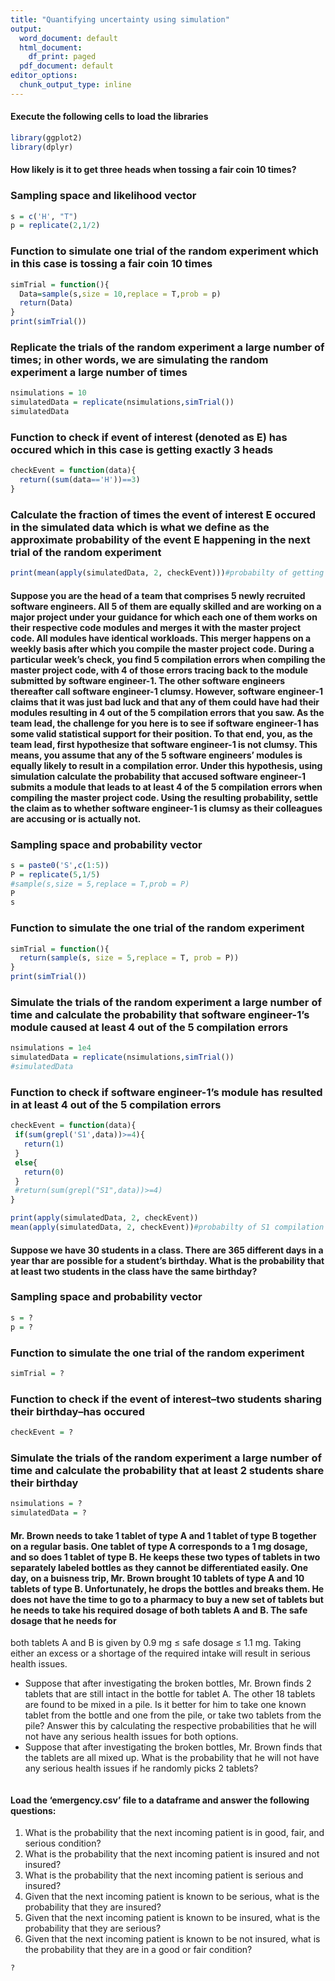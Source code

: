 ---
title: "Quantifying uncertainty using simulation"
output:
  word_document: default
  html_document:
    df_print: paged
  pdf_document: default
editor_options:
  chunk_output_type: inline
---

#### Execute the following cells to load the libraries
```{r}
library(ggplot2)
library(dplyr)
```

#### How likely is it to get three heads when tossing a fair coin 10 times?

### Sampling space and likelihood vector
```{r}
s = c('H', "T")
p = replicate(2,1/2)
```


### Function to simulate one trial of the random experiment which in this case is tossing a fair coin 10 times
```{r}
simTrial = function(){
  Data=sample(s,size = 10,replace = T,prob = p)
  return(Data)
}
print(simTrial())
```

### Replicate the trials of the random experiment a large number of times; in other words, we are simulating the random experiment a large number of times
```{r}
nsimulations = 10
simulatedData = replicate(nsimulations,simTrial())
simulatedData
```

### Function to check if event of interest (denoted as E) has occured which in this case is getting exactly 3 heads
```{r}
checkEvent = function(data){
  return((sum(data=='H'))==3)
}
```

### Calculate the fraction of times the event of interest E occured in the simulated data which is what we define as the approximate probability of the event E happening in the next trial of the random experiment
```{r}
print(mean(apply(simulatedData, 2, checkEvent)))#probabilty of getting head for 3 tosses 
```
#### Suppose you are the head of a team that comprises 5 newly recruited software engineers. All 5 of them are equally skilled and are working on a major project under your guidance for which each one of them works on their respective code modules and merges it with the master project code. All modules have identical workloads. This merger happens on a weekly basis after which you compile the master project code. During a particular week's check, you find 5 compilation errors when compiling the master project code, with 4 of those errors tracing back to the module submitted by software engineer-1. The other software engineers thereafter call software engineer-1 clumsy. However, software engineer-1 claims that it was just bad luck and that any of them could have had their modules resulting in 4 out of the 5 compilation errors that you saw. As the team lead, the challenge for you here is to see if software engineer-1 has some valid statistical support for their position. To that end, you, as the team lead, first hypothesize that software engineer-1 is not clumsy. This means, you assume that any of the 5 software engineers' modules is equally likely to result in a compilation error. Under this hypothesis, using simulation calculate the probability that accused software engineer-1 submits a module that leads to at least 4 of the 5 compilation errors when compiling the master project code. Using the resulting probability, settle the claim as to whether software engineer-1 is clumsy as their colleagues are accusing or is actually not.

### Sampling space and probability vector
```{r}
s = paste0('S',c(1:5))
P = replicate(5,1/5)
#sample(s,size = 5,replace = T,prob = P)
P
s
```

### Function to simulate the one trial of the random experiment
```{r}
simTrial = function(){
  return(sample(s, size = 5,replace = T, prob = P))
}
print(simTrial())
```
### Simulate the trials of the random experiment a large number of time and calculate the probability that software engineer-1's module caused at least 4 out of the 5 compilation errors
```{r}
nsimulations = 1e4
simulatedData = replicate(nsimulations,simTrial())
#simulatedData
```
### Function to check if software engineer-1's module has resulted in at least 4 out of the 5 compilation errors
```{r}
checkEvent = function(data){
 if(sum(grepl('S1',data))>=4){
   return(1) 
 }
 else{
   return(0)
 }
 #return(sum(grepl("S1",data))>=4)
}

```

```{r}
print(apply(simulatedData, 2, checkEvent))
mean(apply(simulatedData, 2, checkEvent))#probabilty of S1 compilation
```




#### Suppose we have 30 students in a class. There are 365 different days in a year thar are possible for a student's birthday. What is the probability that at least two students in the class have the same birthday?

### Sampling space and probability vector
```{r}
s = ?
p = ?
```

### Function to simulate the one trial of the random experiment
```{r}
simTrial = ?
```

### Function to check if the event of interest--two students sharing their birthday--has occured
```{r}
checkEvent = ?
```

### Simulate the trials of the random experiment a large number of time and calculate the probability that at least 2 students share their birthday
```{r}
nsimulations = ?
simulatedData = ?
```


#### Mr. Brown needs to take 1 tablet of type A and 1 tablet of type B together on a regular basis. One tablet of type A corresponds to a 1 mg dosage, and so does 1 tablet of type B. He keeps these two types of tablets in two separately labeled bottles as they cannot be differentiated easily. One day, on a buisness trip, Mr. Brown brought 10 tablets of type A and 10 tablets of type B. Unfortunately, he drops the bottles and breaks them. He does not have the time to go to a pharmacy to buy a new set of tablets but he needs to take his required dosage of both tablets A and B. The safe dosage that he needs for
both tablets A and B is given by 0.9 mg ≤ safe dosage ≤ 1.1 mg. Taking either an excess or a shortage of the required intake will result in serious health
issues.

- Suppose that after investigating the broken bottles, Mr. Brown finds 2 tablets that are still intact in the bottle for tablet A. The other 18 tablets are found to be mixed in a pile. Is it better for him to take one known tablet from the bottle and one from the pile, or take two tablets from the pile? Answer this by calculating the respective probabilities that he will not have any serious health issues for both options.
- Suppose that after investigating the broken bottles, Mr. Brown finds that the tablets are all mixed up. What is the probability that he will not have any serious health issues if he randomly picks 2 tablets?
```{r}

```


#### Load the 'emergency.csv' file to a dataframe and answer the following questions:
1. What is the probability that the next incoming patient is in good, fair, and serious condition?
2. What is the probability that the next incoming patient is insured and not insured?
3. What is the probability that the next incoming patient is serious and insured?
4. Given that the next incoming patient is known to be serious, what is the probability that they are insured?
5. Given that the next incoming patient is known to be insured, what is the probability that they are serious?
6. Given that the next incoming patient is known to be not insured, what is the probability that they are in a good or fair condition?
```{r}
?
```


